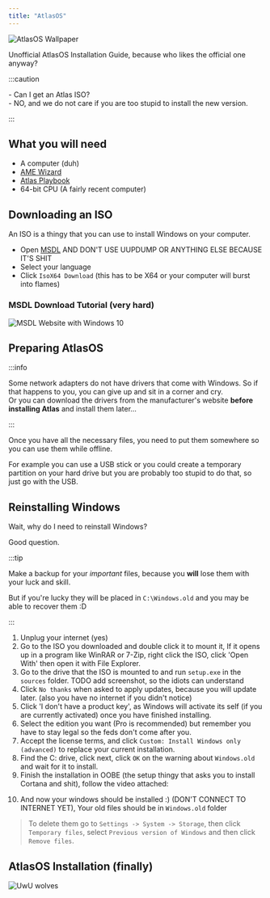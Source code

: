 ```yaml
---
title: "AtlasOS"
---
```



![AtlasOS Wallpaper](https://i.imgur.com/w02SYpE.png)

Unofficial AtlasOS Installation Guide, because who likes the official one anyway?

:::caution

\- Can I get an Atlas ISO?  
\- NO, and we do not care if you are too stupid to install the new version.

:::

## What you will need

- A computer (duh)
- [AME Wizard](https://download.ameliorated.io/AME%20Wizard%20Beta.zip)
- [Atlas Playbook](https://github.com/Atlas-OS/Atlas/releases/latest/download/Atlas_W10-22H2.zip)
- 64-bit CPU (A fairly recent computer)

## Downloading an ISO

An ISO is a thingy that you can use to install Windows on your computer.

- Open [MSDL](https://massgrave.dev/msdl/#2618) AND DON'T USE UUPDUMP OR ANYTHING ELSE BECAUSE IT'S SHIT
- Select your language
- Click `IsoX64 Download` (this has to be X64 or your computer will burst into flames)

### MSDL Download Tutorial (very hard)

![MSDL Website with Windows 10](/img/atlasos-iso.gif)

## Preparing AtlasOS

:::info

Some network adapters do not have drivers that come with Windows. So if that happens to you, you can give up and sit in a corner and cry.  
Or you can download the drivers from the manufacturer's website **before installing Atlas** and install them later...

:::

Once you have all the necessary files, you need to put them somewhere so you can use them while offline.

For example you can use a USB stick or you could create a temporary partition on your hard drive but you are probably too stupid to do that, so just go with the USB.

## Reinstalling Windows

Wait, why do I need to reinstall Windows?

Good question.

:::tip

Make a backup for your *important* files, because you **will** lose them with your luck and skill.  

But if you're lucky they will be placed in `C:\Windows.old` and you may be able to recover them :D

:::

1. Unplug your internet (yes)
2. Go to the ISO you downloaded and double click it to mount it, If it opens up in a program like WinRAR or 7-Zip, right click the ISO, click 'Open With' then open it with File Explorer.
3. Go to the drive that the ISO is mounted to and run `setup.exe` in the `sources` folder. TODO add screenshot, so the idiots can understand
4. Click `No thanks` when asked to apply updates, because you will update later. (also you have no internet if you didn't notice)
5. Click 'I don't have a product key', as Windows will activate its self (if you are currently activated) once you have finished installing.
6. Select the edition you want (Pro is recommended) but remember you have to stay legal so the feds don't come after you.
7. Accept the license terms, and click `Custom: Install Windows only (advanced)` to replace your current installation.
8. Find the C: drive, click next, click `OK` on the warning about `Windows.old` and wait for it to install.
9. Finish the installation in OOBE (the setup thingy that asks you to install Cortana and shit), follow the video attached:

<ReactPlayer playing controls url='https://gcore.jsdelivr.net/gh/amitxv/PC-Tuning@main/media/oobe-windows10+-example.mp4' />

10.  And now your windows should be installed :) (DON'T CONNECT TO INTERNET YET), Your old files should be in `Windows.old` folder
> To delete them go to `Settings -> System -> Storage`, then click `Temporary files`, select `Previous version of Windows` and then click `Remove files`.

## AtlasOS Installation (finally)

![UwU wolves](https://i.imgur.com/obiU0u1.png)
